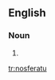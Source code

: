 {{also|Nosferatu}}
==English==
{{wikipedia|Nosferatu (word)}}

===Noun===
{{en-noun|nosferatu}}
# {{alternative form of|Nosferatu}}

[[tr:nosferatu]]
